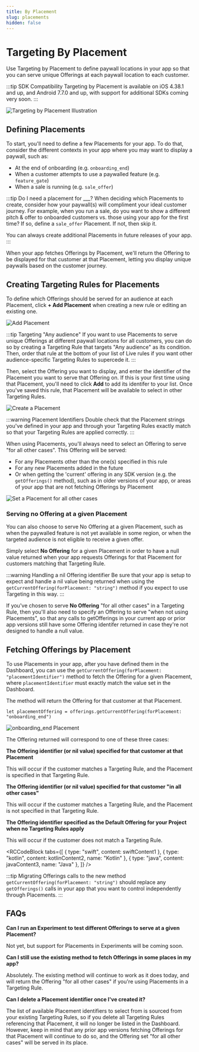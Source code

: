 ```yaml
---
title: By Placement
slug: placements
hidden: false
---
```


# Targeting By Placement

Use Targeting by Placement to define paywall locations in your app so that you can serve unique Offerings at each paywall location to each customer.


<YouTubeEmbed videoId="k7_SEjGccgI" title="Targeting by Placement" />

:::tip SDK Compatibility
Targeting by Placement is available on iOS 4.38.1 and up, and Android 7.7.0 and up, with support for additional SDKs coming very soon.
:::

![Targeting by Placement Illustration](/images/targeting-by-placement-illustration.png)

## Defining Placements

To start, you'll need to define a few Placements for your app. To do that, consider the different contexts in your app where you may want to display a paywall, such as:

- At the end of onboarding (e.g. `onboarding_end`)
- When a customer attempts to use a paywalled feature (e.g. `feature_gate`)
- When a sale is running (e.g. `sale_offer`)

:::tip Do I need a placement for \_\_\_?
When deciding which Placements to create, consider how your paywall(s) will compliment your ideal customer journey. For example, when you run a sale, do you want to show a different pitch & offer to onboarded customers vs. those using your app for the first time? If so, define a `sale_offer` Placement. If not, then skip it.

You can always create additional Placements in future releases of your app.
:::

When your app fetches Offerings by Placement, we'll return the Offering to be displayed for that customer at that Placement, letting you display unique paywalls based on the customer journey.

## Creating Targeting Rules for Placements

To define which Offerings should be served for an audience at each Placement, click **+ Add Placement** when creating a new rule or editing an existing one.

![Add Placement](/images/add-placement.png)

:::tip Targeting "Any audience"
If you want to use Placements to serve unique Offerings at different paywall locations for all customers, you can do so by creating a Targeting Rule that targets "Any audience" as its condition. Then, order that rule at the bottom of your list of Live rules if you want other audience-specific Targeting Rules to supercede it.
:::

Then, select the Offering you want to display, and enter the identifier of the Placement you want to serve that Offering on. If this is your first time using that Placement, you'll need to click **Add** to add its identifer to your list. Once you've saved this rule, that Placement will be available to select in other Targeting Rules.

![Create a Placement](/images/create-a-placement.png)

:::warning Placement Identifiers
Double check that the Placement strings you've defined in your app and through your Targeting Rules exactly match so that your Targeting Rules are applied correctly.
:::

When using Placements, you'll always need to select an Offering to serve "for all other cases". This Offering will be served:

- For any Placements other than the one(s) specified in this rule
- For any new Placements added in the future
- Or when getting the 'current' offering in any SDK version (e.g. the `getOfferings()` method), such as in older versions of your app, or areas of your app that are not fetching Offerings by Placement

![Set a Placement for all other cases](/images/for-all-other-cases.png)

### Serving no Offering at a given Placement

You can also choose to serve No Offering at a given Placement, such as when the paywalled feature is not yet available in some region, or when the targeted audience is not eligible to receive a given offer.

Simply select **No Offering** for a given Placement in order to have a null value returned when your app requests Offerings for that Placement for customers matching that Targeting Rule.

:::warning Handling a nil Offering identifier
Be sure that your app is setup to expect and handle a nil value being returned when using the `getCurrentOffering(forPlacement: "string")` method if you expect to use Targeting in this way.
:::

If you've chosen to serve **No Offering** "for all other cases" in a Targeting Rule, then you'll also need to specify an Offering to serve "when not using Placements", so that any calls to getOfferings in your current app or prior app versions still have some Offering identifer returned in case they're not designed to handle a null value.

## Fetching Offerings by Placement

To use Placements in your app, after you have defined them in the Dashboard, you can use the `getCurrentOffering(forPlacement: "placementIdentifier")` method to fetch the Offering for a given Placement, where `placementIdentifier` must exactly match the value set in the Dashboard.

The method will return the Offering for that customer at that Placement.

```
let placementOffering = offerings.getCurrentOffering(forPlacement: "onboarding_end")
```

![onboarding_end Placement](/images/create-a-placement-highlighted.png)

The Offering returned will correspond to one of these three cases:

**The Offering identifier (or nil value) specified for that customer at that Placement**

This will occur if the customer matches a Targeting Rule, and the Placement is specified in that Targeting Rule.

**The Offering identifier (or nil value) specified for that customer "in all other cases"**

This will occur if the customer matches a Targeting Rule, and the Placement is not specified in that Targeting Rule.

**The Offering identifier specified as the Default Offering for your Project when no Targeting Rules apply**

This will occur if the customer does not match a Targeting Rule.


<RCCodeBlock
  tabs={[
    { type: "swift", content: swiftContent1 },
    { type: "kotlin", content: kotlinContent2, name: "Kotlin" },
    { type: "java", content: javaContent3, name: "Java" },
  ]}
/>

:::tip Migrating Offerings calls to the new method
`getCurrentOffering(forPlacement: "string")` should replace any `getOfferings()` calls in your app that you want to control independently through Placements.
:::

## FAQs

**Can I run an Experiment to test different Offerings to serve at a given Placement?**

Not yet, but support for Placements in Experiments will be coming soon.

**Can I still use the existing method to fetch Offerings in some places in my app?**

Absolutely. The existing method will continue to work as it does today, and will return the Offering "for all other cases" if you're using Placements in a Targeting Rule.

**Can I delete a Placement identifier once I've created it?**

The list of available Placement identifiers to select from is sourced from your existing Targeting Rules, so if you delete all Targeting Rules referencing that Placement, it will no longer be listed in the Dashboard. However, keep in mind that any prior app versions fetching Offerings for that Placement will continue to do so, and the Offering set "for all other cases" will be served in its place.

